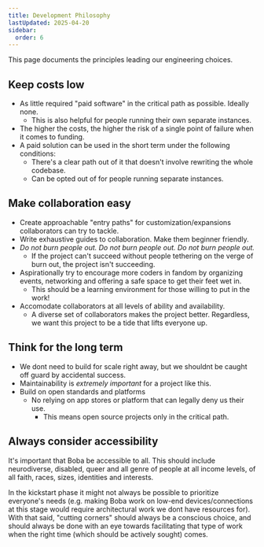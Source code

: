```yaml
---
title: Development Philosophy
lastUpdated: 2025-04-20
sidebar:
  order: 6
---
```


This page documents the principles leading our engineering choices.

## Keep costs low

- As little required "paid software" in the critical path as possible. Ideally
  none.
  - This is also helpful for people running their own separate instances.
- The higher the costs, the higher the risk of a single point of failure when it
  comes to funding.
- A paid solution can be used in the short term under the following conditions:
  - There's a clear path out of it that doesn't involve rewriting the whole
    codebase.
  - Can be opted out of for people running separate instances.

## Make collaboration easy

- Create approachable "entry paths" for customization/expansions collaborators
  can try to tackle.
- Write exhaustive guides to collaboration. Make them beginner friendly.
- _Do not burn people out. Do not burn people out. Do not burn people out._
  - If the project can't succeed without people tethering on the verge of burn
    out, the project isn't succeeding.
- Aspirationally try to encourage more coders in fandom by organizing events,
  networking and offering a safe space to get their feet wet in.
  - This should be a learning environment for those willing to put in the work!
- Accomodate collaborators at all levels of ability and availability.
  - A diverse set of collaborators makes the project better. Regardless, we want
    this project to be a tide that lifts everyone up.

## Think for the long term

- We dont need to build for scale right away, but we shouldnt be caught off
  guard by accidental success.
- Maintainability is _extremely important_ for a project like this.
- Build on open standards and platforms
  - No relying on app stores or platform that can legally deny us their use.
    - This means open source projects only in the critical path.

## Always consider accessibility

It's important that Boba be accessible to all. This should include neurodiverse,
disabled, queer and all genre of people at all income levels, of all faith,
races, sizes, identities and interests.

In the kickstart phase it might not always be possible to prioritize everyone's
needs (e.g. making Boba work on low-end devices/connections at this stage would
require architectural work we dont have resources for). With that said, "cutting
corners" should always be a conscious choice, and should always be done with an
eye towards facilitating that type of work when the right time (which should be
actively sought) comes.
